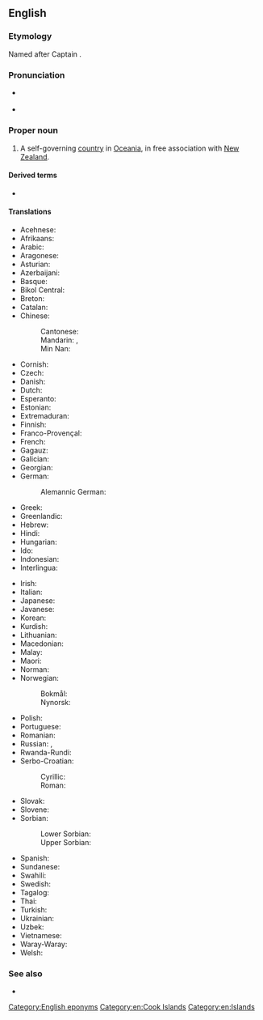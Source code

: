 ==English==

===Etymology===
Named after Captain {{w|James Cook}}.

===Pronunciation===
* {{a|UK|US}} {{IPA|/ˈkʊk ˈai.ləndz/|lang=en}}
* {{audio|en-us-Cook Islands.ogg|Audio (US)|lang=en}}

===Proper noun===
{{wikipedia}}
{{en-proper noun|head=[[Cook]] [[island|Islands]]}}

# A self-governing [[country]] in [[Oceania]], in free association with [[New Zealand]].

====Derived terms====
* {{l|en|Cook Islander}}

====Translations====
{{trans-top|self-governing country in Oceania}}
* Acehnese: {{t|ace|Pulo-pulo Cook}}
* Afrikaans: {{t|af|Cookeilande|p}}
* Arabic: {{t|ar|جُزُر كُوك|f-p|tr=juzur kuk}}
* Aragonese: {{t|an|islas Cook|f-p}}
* Asturian: {{t|ast|Islles Cook|f-p}}
* Azerbaijani: {{t|az|Kuk adaları}}
* Basque: {{t|eu|Cook uharteak}}
* Bikol Central: {{t|bcl|Islas Cook}}
* Breton: {{t|br|Inizi Cook|f-p}}
* Catalan: {{t|ca|illes Cook|f-p}}
* Chinese:
*: Cantonese: {{t|yue|庫克群島|tr=fu3 hak1 kwan4 dou2}}
*: Mandarin: {{t+|cmn|庫克群島|sc=Hani}}, {{t+|cmn|库克群岛|tr=Kùkè qúndǎo|sc=Hani}}
*: Min Nan: {{t|nan|庫克群島|tr=Khò͘-khiak Kûn-tó͘}}
* Cornish: {{t|kw|Ynysow Cook|f-p}}
* Czech: {{t+|cs|Cookovy ostrovy|m-p}}
* Danish: {{t|da|Cookøerne}}
* Dutch: {{t+|nl|Cookeilanden|n-p}}
* Esperanto: {{t|eo|Kukinsuloj}}
* Estonian: {{t|et|Cooki saared}}
* Extremaduran: {{t|ext|Islas Cook|f-p}}
* Finnish: {{t+|fi|Cookinsaaret}}
* Franco-Provençal: {{t|frp|Iles Cook|f-p}}
* French: {{t+|fr|îles Cook|f-p}}
* Gagauz: {{t|gag|Cook Adaları}}
* Galician: {{t|gl|Illas Cook|f-p}}
* Georgian: {{t|ka|კუკის კუნძულები}}
* German: {{t+|de|Cookinseln|f-p}}
*: Alemannic German: {{t|gsw|Cookinsle|f-p}}
* Greek: {{t|el|Νήσοι Κουκ|n-p}}
* Greenlandic: {{t|kl|Cookøerne}}
* Hebrew: {{t|he|איי קוק|tr=Iyey quq|sc=Hebr}}
* Hindi: {{t+|hi|कुक द्वीपसमूह|m}}
* Hungarian: {{t+|hu|Cook-szigetek}}
* Ido: {{t|io|Insuli Cook}}
* Indonesian: {{t|id|Kepulauan Cook}}
* Interlingua: {{t|ia|Insulas Cook}}
{{trans-mid}}
* Irish: {{t|ga|Oileáin Cook|m-p}}
* Italian: {{t|it|Isole Cook|f-p}}
* Japanese: {{t+|ja|クック諸島|tr=クックしょとう, Kukku shotō|sc=Jpan}}
* Javanese: {{t|jv|Kapuloan Cook}}
* Korean: {{t|ko|쿡 제도|tr=Kuk jedo}}
* Kurdish: {{t|ku|Giravên Cook|f-p}}
* Lithuanian: {{t|lt|Kùko Sãlos|f-p}}
* Macedonian: {{t|mk|Кукови Острови|p|tr=Kúkovi Óstrovi}}
* Malay: {{t|ms|Kepulauan Cook}}
* Maori: {{t|mi|Kuki Airani}}
* Norman: {{t|nrf|Îles Cook|f-p}}
* Norwegian:
*: Bokmål: {{t|nb|Cookøyene|m-p|f-p}}
*: Nynorsk: {{t|nn|Cookøyane|f-p}}
* Polish: {{t+|pl|Wyspy Cooka|f-p}}
* Portuguese: {{t+|pt|Ilhas Cook|f-p}}
* Romanian: {{t|ro|Insulele Cook|f-p}}
* Russian: {{t|ru|Острова́ Ку́ка|m-p}}, {{t|ru|острова́ Ку́ка|m-p}}
* Rwanda-Rundi: {{t|rw|Ibirwa bya Kuke}}
* Serbo-Croatian: 
*: Cyrillic: {{t|sh|Кукова Острва|n-p}}
*: Roman: {{t|sh|Cookova Ostrva|n-p}}
* Slovak: {{t|sk|Cookove ostrovy|m-p}}
* Slovene: {{t|sl|Cookovi otoki|m-p}}
* Sorbian:
*: Lower Sorbian: {{t|dsb|Cookowe kupy|f-p}}
*: Upper Sorbian: {{t|hsb|Cookowe kupy|f-p}}
* Spanish: {{t+|es|Islas Cook|f-p}}
* Sundanese: {{t|su|Kapuloan Cook}}
* Swahili: {{t|sw|Visiwa vya Cook}}
* Swedish: {{t+|sv|Cooköarna|n}}
* Tagalog: {{t|tl|Kapuluang Cook}}
* Thai: {{t|th|หมู่เกาะคุก|tr=mùu-gɔ̀-kúk}}
* Turkish: {{t+|tr|Cook Adaları}}
* Ukrainian: {{t|uk|Острови́ Ку́ка|f}}
* Uzbek: {{t|uz|Kuk orollari}}
* Vietnamese: {{t|vi|Quần đảo Cook}}
* Waray-Waray: {{t|war|Kapuropod-an Cook}}
* Welsh: {{t|cy|Ynysoedd Cook|f-p}}
{{trans-bottom}}

===See also===
* {{l|en|Appendix:Countries of the world|Countries of the world}}

[[Category:English eponyms]]
[[Category:en:Cook Islands]]
[[Category:en:Islands]]